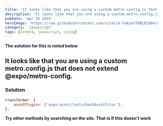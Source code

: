 ```yaml
---
title: 'It looks like that you are using a custom metro.config.js that does not extend @expo/metro-config.'
description: 'It looks like that you are using a custom metro.config.js that does not extend @expo/metro-config.'
pubDate: 'Apr 16 2024'
heroImage: 'https://raw.githubusercontent.com/vitalik-hakim/TABLES404/main/error_b/JavaScript.png'
category: 'javascript'
tags: [extend, javascript, using]
---
```


**The solution for this is noted below**

## It looks like that you are using a custom metro.config.js that does not extend @expo/metro-config.

### Solution

```javascript
transformer: {
	assetPlugins: ['expo-asset/tools/hashAssetFiles'],
},
```

**Try other methods by searching on the site. That is if this doesn't work**
